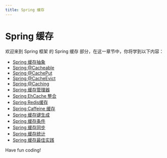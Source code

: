 ```yaml
---
title: Spring 缓存
---
```


# Spring 缓存

欢迎来到 Spring 框架 的 Spring 缓存 部分，在这一章节中，你将学到以下内容：

- [Spring 缓存抽象](./0-spring-cache-abstraction.mdx)
- [Spring @Cacheable](./1-spring-cacheable.mdx)
- [Spring @CachePut](./2-spring-cacheput.mdx)
- [Spring @CacheEvict](./3-spring-cacheevict.mdx)
- [Spring @Caching](./4-spring-caching.mdx)
- [Spring 缓存管理器](./5-spring-cache-manager.mdx)
- [Spring EhCache 整合](./6-spring-ehcache-integration.mdx)
- [Spring Redis缓存](./7-spring-redis-cache.mdx)
- [Spring Caffeine 缓存](./8-spring-caffeine-cache.mdx)
- [Spring 缓存键生成](./9-spring-cache-key-generation.mdx)
- [Spring 缓存条件](./10-spring-cache-condition.mdx)
- [Spring 缓存同步](./11-spring-cache-sync.mdx)
- [Spring 缓存统计](./12-spring-cache-statistics.mdx)
- [Spring 缓存最佳实践](./13-spring-caching-best-practices.mdx)

Have fun coding!